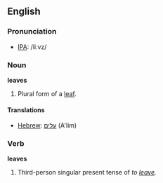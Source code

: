 ==English==

=== Pronunciation ===
*[[w:IPA|IPA]]: /liːvz/

===Noun===
'''leaves'''
# Plural form of a [[leaf]].

====Translations====
*[[Hebrew]]: [[עלים]] (A'lim)

===Verb===
'''leaves'''
# Third-person singular present tense of ''to [[leave]].''